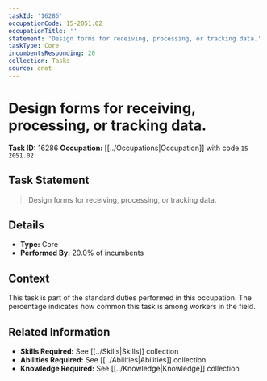 ```yaml
---
taskId: '16286'
occupationCode: 15-2051.02
occupationTitle: ''
statement: 'Design forms for receiving, processing, or tracking data.'
taskType: Core
incumbentsResponding: 20
collection: Tasks
source: onet
---
```

# Design forms for receiving, processing, or tracking data.

**Task ID:** 16286
**Occupation:** [[../Occupations|Occupation]] with code `15-2051.02`

## Task Statement

> Design forms for receiving, processing, or tracking data.

## Details

- **Type:** Core
- **Performed By:** 20.0% of incumbents

## Context

This task is part of the standard duties performed in this occupation. The percentage indicates how common this task is among workers in the field.

## Related Information

- **Skills Required:** See [[../Skills|Skills]] collection
- **Abilities Required:** See [[../Abilities|Abilities]] collection
- **Knowledge Required:** See [[../Knowledge|Knowledge]] collection
